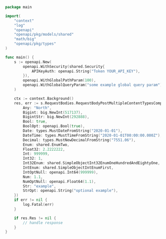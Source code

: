 ```go showLineNumbers copy filename="Request Body Post Multiple Content Types Component Filtered usage example"
package main

import(
	"context"
	"log"
	"openapi"
	"openapi/pkg/models/shared"
	"math/big"
	"openapi/pkg/types"
)

func main() {
    s := openapi.New(
        openapi.WithSecurity(shared.Security{
            APIKeyAuth: openapi.String("Token YOUR_API_KEY"),
        }),
        openapi.WithGlobalPathParam(100),
        openapi.WithGlobalQueryParam("some example global query param"),
    )

    ctx := context.Background()
    res, err := s.RequestBodies.RequestBodyPostMultipleContentTypesComponentFiltered(ctx, shared.SimpleObject{
        Any: "North",
        Bigint: big.NewInt(517137),
        BigintStr: big.NewInt(292888),
        Bool: true,
        BoolOpt: openapi.Bool(true),
        Date: types.MustDateFromString("2020-01-01"),
        DateTime: types.MustTimeFromString("2020-01-01T00:00:00.000Z"),
        Decimal: types.MustNewDecimalFromString("7551.06"),
        Enum: shared.EnumTwo,
        Float32: 2.2222222,
        Int: 999999,
        Int32: 1,
        Int32Enum: shared.SimpleObjectInt32EnumOneHundredAndEightyOne,
        IntEnum: shared.SimpleObjectIntEnumFirst,
        IntOptNull: openapi.Int64(999999),
        Num: 1.1,
        NumOptNull: openapi.Float64(1.1),
        Str: "example",
        StrOpt: openapi.String("optional example"),
    })
    if err != nil {
        log.Fatal(err)
    }

    if res.Res != nil {
        // handle response
    }
}
```
